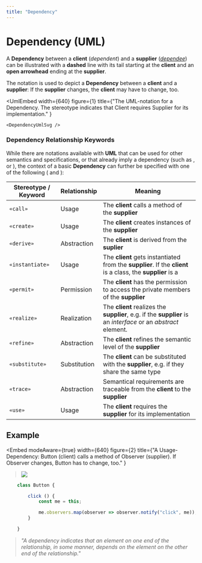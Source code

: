 ```yaml
---
title: "Dependency"
---
```




# Dependency (UML)

A **Dependency** between a **client** (_dependent_) and a **supplier** ([_dependee_](https://en.wiktionary.org/wiki/dependee)) can be illustrated with a **dashed** line with its tail starting at the **client** and an **open arrowhead** ending at the **supplier**.

The notation is used to depict a **Dependency** between a **client** and a **supplier**: If the **supplier** changes, the **client** may have to change, too.


<UmlEmbed
    width={640}
    figure={1}
    title={"The UML-notation for a Dependency. The stereotype indicates that Client requires Supplier for its implementation." }
>
    <DependencyUmlSvg />
</UmlEmbed>

### Dependency Relationship Keywords
While there are notations available with **UML** that can be used for other semantics and specifications, or that already imply a dependency
(such as <GlosRef name="Associations" file="uml.association" />, <GlosRef name="Aggregation" file="uml.aggregation" />
or <GlosRef name="Composition" file="uml.composition" /> ), the context of a basic **Dependency** can further be specified with one of the
following <GlosRef name="keywords" file="uml.keyword" /> (<BibRef name="UML" pp="48" /> and <BibRef name="ADU" pp = "288" />):


| Stereotype / Keyword     | Relationship | Meaning                                                                                                                                                      |
|-----------------|--------------|--------------------------------------------------------------------------------------------------------------------------------------------------------------|
| `«call»`        | Usage        | The **client** calls a method of the **supplier**                                                                                                            |
| `«create»`      | Usage        | The **client** creates instances of the **supplier**                                                                                                         |
| `«derive»`      | Abstraction  | The **client** is derived from the **suplier**                                                                                                               |
| `«instantiate»` | Usage        | The **client** gets instantiated from the **supplier**. If the **client** is a class, the **supplier** is a <GlosRef name="metaclass" file="cs.metaclass" /> |
| `«permit»`      | Permission   | The **client** has the permission to access the private members of the **supplier**                                                                          |
| `«realize»`     | Realization  | The **client** realizes the **supplier**, e.g. if the **supplier** is an _interface_ or an _abstract_ element.                                               |
| `«refine»`      | Abstraction  | The **client** refines the semantic level of the **supplier**                                                                                                |
| `«substitute»`  | Substitution | The **client** can be substituted with the **supplier**, e.g. if they share the same type                                                                    |
| `«trace»`       | Abstraction  | Semantical requirements are traceable from the **client** to the **supplier**                                                                                |
| `«use»`         | Usage        | The **client** requires the **supplier** for its implementation                                                                                              |

## Example


<Embed
    modeAware={true}
    width={640}
    figure={2}
    title={"A Usage-Dependency: Button (client) calls a method of Observer (supplier). If Observer changes, Button has to change, too." }
><img src={ObserverCallPng}  /></Embed>

```javascript
    class Button {

        click () {
            const me = this;

            me.observers.map(observer => observer.notify("click", me));
        }

    }
```



> _"A dependency indicates that an element on one end of the relationship, in some manner, depends on the element on the other end of the relationship."_ <BibRef name="OOA" pp="111" />


<BackButton />